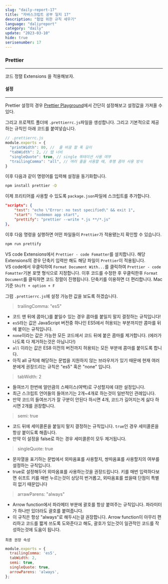 ```yaml
---
slug: "daily-report-17"
title: "자바스크립트 공부 일지 17"
description: "협업 위한 규칙 세우기"
language: "daliyreport"
category: "daily"
update: "2023-03-10"
hide: true
serisenumber: 17
---
```


### Prettier
---
코드 정렬 Extensions 을 적용해보자.

#### 설정
---
Prettier 설정의 경우 [Prettier Playground](https://prettier.io/playground/)에서 간단히 설정해보고 설정값을 가져올 수 있다.  

그리고 프로젝트 폴더에 `.prettierrc.js`파일을 생성합니다. 그리고 기본적으로 제공하는 규칙인 아래 코드를 붙여넣습니다.
```js
// .prettierrc.js
module.exports = {
  "printWidth": 80, //  줄 바꿈 할 폭 길이
  "tabWidth": 2, // 탭 너비 
  "singleQuote": true, // single 쿼테이션 사용 여부
  "trailingComma": "all", // 여러 줄을 사용할 때, 후행 콤마 사용 방식
}
```

이후 다음과 같이 명령어를 입력해 설정을 동기화합니다.
```bash
npm install prettier -D
```

이제 프리티어를 사용할 수 있도록 `package.json`파일에 스크립트를 추가합니다.
```json
"scripts": {
    "test": "echo \"Error: no test specified\" && exit 1",
    "start": "nodemon app start",
    "prettify": "prettier --write *.js **/*.js"
},
```
이후 다음 명령을 실행하면 어떤 파일들이 `Prettier`가 적용됐는지 확인할 수 있습니다.
```bash
npm run prettify
```

VS code Extensions에서 `Prettier - code Fomatter`를 설치합니다. 해당 Extensions의 경우 단축키 입력만 해도 해당 파일이 `Prettier`이 적용됩니다.  
VS code에서 우클릭하여 `Format Document With...`를 클릭하여 `Prettier - code Fomatter`기본 포맷 형식으로 지정합니다. 이후 코드를 수정한 후 우클릭한후 `Format Document`를 클릭하면 코드 정렬이 진행됩니다. 단축키를 이용하면 더 편리합니다. Mac 기준 `Shift + option + F`

그럼 `.prettierrc.js`에 설정 가능한 값을 보도록 하겠습니다.

> trailingComma: "es5"  
- 코드 맨 뒤에 콤마(,)를 붙일수 있는 경우 콤마를 붙일지 말지 결정하는 규칙입니다!
- `es5`라는 값은 JavaScript 버전중 하나인 ES5에서 허용되는 부분까지만 콤마를 뒤에 붙이는 규칙입니다.
- `none`이라는 값은 가능한 모든 코드에서 코드 뒤에 붙은 콤마를 제거합니다. (에러가 나도록 다 제거하는것은 아닙니다!)
- `all` 이라는 값은 ES8 이전의 버전까지 허용되는 모든 부분에 콤마를 붙이도록 합니다.
- 아직 all 규칙에 해당하는 문법을 지원하지 않는 브라우저가 있기 때문에 현재 여러분에게 권장드리는 규칙은 "es5" 혹은 "none" 입니다.

> tabWidth: 2  
- 들여쓰기 한번에 얼만큼의 스페이스(여백)로 구성할지에 대한 설정입니다.
- 최근 스크립트 언어들의 들여쓰기는 2개~4개로 하는것이 일반적인 관례입니다.
- 만약 코드의 들여쓰기가 잘 구분이 안된다 하시면 4개, 코드가 길어지는게 싫다 하시면 2개를 권장합니다.

> semi: true  
- 코드 뒤에 세미콜론을 붙일지 말지 결정하는 규칙입니다. `true`인 경우 세미콜론을 항상 붙이도록 해줍니다.
- 만약 이 설정을 false로 하는 경우 세미콜론이 모두 제거됩니다.

> singleQuote: true  
- 문자열을 표기하는 문법에서 외따옴표를 사용할지, 쌍따옴표를 사용할지의 여부를 설정하는 규칙입니다.
- true로 설정해두어 외따옴표를 사용하는것을 권장드립니다. 키를 매번 입력하다보면 쉬프트 키를 매번 누르는것이 상당히 번거롭고, 외따옴표를 썼을때 단점이 특별히 없기 때문입니다

> arrawParens: "always"  
- Arrow function에서 파라메터 부분에 괄호를 항상 붙여주는 규칙입니다. 파라미터가 하나만 있더라도 괄호를 붙여줍니다.
- 이 규칙은 항상 "always"로 해두시는걸 권장합니다. Arrow function이 아무리 편리하고 코드를 짧게 쓰도록 도와준다고 해도, 괄호가 있는것이 일관적인 코드를 작성하는것에 도움이 됩니다.

`최종 권장 속성`
```js
module.exports = {
  trailingComma: 'es5',
  tabWidth: 2,
  semi: true,
  singleQuote: true,
  arrowParens: 'always',
};
```